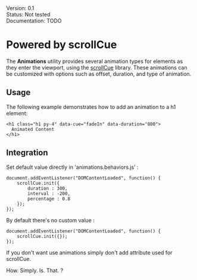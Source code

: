 <div class="mb-1">
	<span class="badge badge-sm text-bg-blue">Version: 0.1</span>
</div>
<div class="mb-1">
	<span class="badge badge-sm text-bg-red">Status: Not tested</span>
</div>
<div class="mb-4">
	<span class="badge badge-sm text-bg-warning">Documentation: TODO</span>
</div>

# Powered by scrollCue

The **Animations** utility provides several animation types for elements as they enter the viewport, using the [scrollCue](https://prjct-samwest.github.io/scrollCue/) library. These animations can be customized with options such as offset, duration, and type of animation.

## Usage

The following example demonstrates how to add an animation to a h1 element:

```
<h1 class="h1 py-4" data-cue="fadeIn" data-duration="800">
  Animated Content
</h1>
```
## Integration

Set default value directly in 'animations.behaviors.js' : 
```
document.addEventListener("DOMContentLoaded", function() {
    scrollCue.init({
        duration : 300,
        interval : -200,
        percentage : 0.8
    });
});
```

By default there's no custom value :
```
document.addEventListener("DOMContentLoaded", function() {
    scrollCue.init({});
});
```

If you don't want use animations simply don't add attribute used for scrollCue. 

How. Simply. Is. That. ?